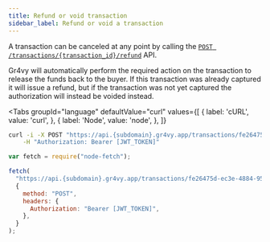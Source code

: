 ```yaml
---
title: Refund or void transaction
sidebar_label: Refund or void a transaction
---
```



A transaction can be canceled at any point by calling the
[`POST /transactions/{transaction_id}/refund`](/reference#operation/refund-transaction)
API.

Gr4vy will automatically perform the required action on the transaction to
release the funds back to the buyer. If this transaction was already captured it
will issue a refund, but if the transaction was not yet captured the
authorization will instead be voided instead.

<Tabs
  groupId="language"
  defaultValue="curl"
  values={[
    { label: 'cURL', value: 'curl', },
    { label: 'Node', value: 'node', },
  ]}
>
  <TabItem value="curl">

```bash {7}
curl -i -X POST "https://api.{subdomain}.gr4vy.app/transactions/fe26475d-ec3e-4884-9553-f7356683f7f9/refund" \
    -H "Authorization: Bearer [JWT_TOKEN]"
```

  </TabItem>
  <TabItem value="node">

```js
var fetch = require("node-fetch");

fetch(
  "https://api.{subdomain}.gr4vy.app/transactions/fe26475d-ec3e-4884-9553-f7356683f7f9/refund",
  {
    method: "POST",
    headers: {
      Authorization: "Bearer [JWT_TOKEN]",
    },
  }
);
```

</TabItem>
</Tabs>
